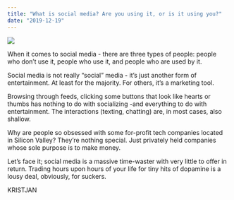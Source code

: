 ```yaml
---
title: "What is social media? Are you using it, or is it using you?"
date: "2019-12-19"
---
```


![](https://kristjanvingel.files.wordpress.com/2019/12/pietro-jeng-n6b49ltx7nm-unsplash.jpg?w=1024)

When it comes to social media - there are three types of people: people who don’t use it, people who use it, and people who are used by it.

Social media is not really “social” media - it’s just another form of entertainment. At least for the majority. For others, it’s a marketing tool.

Browsing through feeds, clicking some buttons that look like hearts or thumbs has nothing to do with socializing -and everything to do with entertainment. The interactions (texting, chatting) are, in most cases, also shallow.

Why are people so obsessed with some for-profit tech companies located in Silicon Valley? They’re nothing special. Just privately held companies whose sole purpose is to make money.

Let’s face it; social media is a massive time-waster with very little to offer in return. Trading hours upon hours of your life for tiny hits of dopamine is a lousy deal, obviously, for suckers.

KRISTJAN
